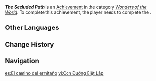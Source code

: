 {{Achievement Infobox
|id           = 81470
|order id     = 1454
|category     = Wonders of the World
|description  = Return to Carp's Rest.
|requirements = Complete ''[[The Cloud-Padded Path to the Chiwang Repose]]''
|primogems    = 5
|tracking     = 
|topic        = 
|type         = Quest
|quest        = 
|hidden       = 1
}}
'''''The Secluded Path''''' is an [[Achievement]] in the category ''[[Wonders of the World]]''. To complete this achievement, the player needs to complete the {{Quest|The Cloud-Padded Path to the Chiwang Repose}}.

==Other Languages==
{{Other Languages
|en      = The Secluded Path
|zhs     = 历玄冥以幽径
|zhs_rm  = 
|zht     = 歷玄冥以幽徑
|zht_rm  = 
|zh_tl   = 
|ja      = 玄冥の幽路を渡る
|ja_rm   = Genmei no Yuuro wo Wataru
|ja_tl   = 
|ko      = 선인의 길을 따라서
|ko_rm   = 
|ko_tl   = 
|es      = El camino del ermitaño
|es_tl   = The Hermit's Path
|fr      = Le chemin isolé
|fr_tl   = The Isolated Path
|ru      = Уединённая тропа
|ru_tl   = The Secluded Path
|th      = ตามเส้นทางอันเงียบสงบ
|th_rm   = 
|th_tl   = 
|vi      = Con Đường Biệt Lập
|vi_tl   = 
|de      = Ein einsamer Pfad
|de_tl   = A Lonely Path
|id      = Jalur Terpencil
|id_tl   = The Secluded Path
|pt      = O Caminho Isolado
|pt_tl   = 
|tr      = Kuytudaki Yol
|tr_tl   = 
|it      = Un percorso occultato
|it_tl   = 
}}

==Change History==
{{Change History|4.4}}

==Navigation==
{{Achievement Navbox}}

[[es:El camino del ermitaño]]
[[vi:Con Đường Biệt Lập]]